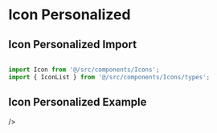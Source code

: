 
<Meta title="Components/Icon/Icon Personalized" component={Icon} />

# Icon Personalized
## Icon Personalized Import

```jsx

import Icon from '@/src/components/Icons';
import { IconList } from '@/src/components/Icons/types';

```

## Icon Personalized Example
<Canvas>
  <Icon 
  testId="my-id"
  icon={IconList.Trash}
  fill="#000"
  hoverFill="#888"
  cursor="pointer"
  width="1.2rem"
  height="1.4rem"
  onClick={console.log}  
  
   />
</Canvas>


